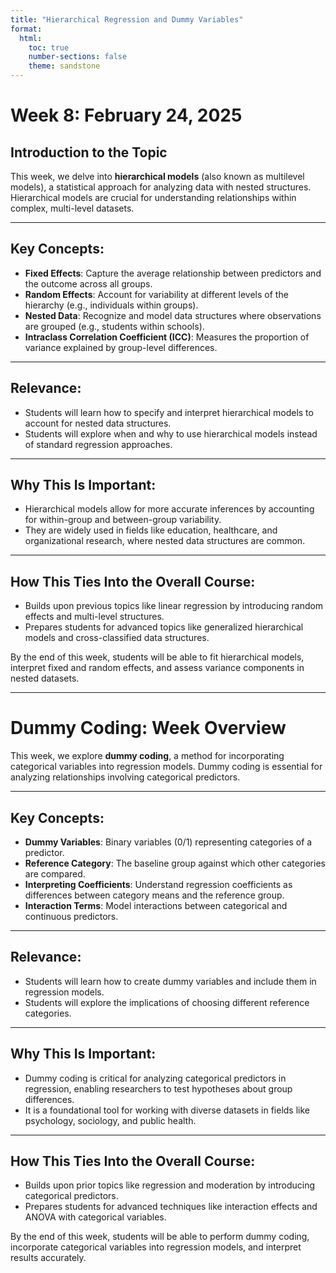 ---
title: "Hierarchical Regression and Dummy Variables"
format:
  html:
    toc: true
    number-sections: false
    theme: sandstone
---

# Week 8: February 24, 2025

## Introduction to the Topic

This week, we delve into **hierarchical models** (also known as multilevel models), a statistical approach for analyzing data with nested structures. Hierarchical models are crucial for understanding relationships within complex, multi-level datasets.

---

## Key Concepts:
- **Fixed Effects**: Capture the average relationship between predictors and the outcome across all groups.
- **Random Effects**: Account for variability at different levels of the hierarchy (e.g., individuals within groups).
- **Nested Data**: Recognize and model data structures where observations are grouped (e.g., students within schools).
- **Intraclass Correlation Coefficient (ICC)**: Measures the proportion of variance explained by group-level differences.

---

## Relevance:
- Students will learn how to specify and interpret hierarchical models to account for nested data structures.
- Students will explore when and why to use hierarchical models instead of standard regression approaches.

---

## Why This Is Important:
- Hierarchical models allow for more accurate inferences by accounting for within-group and between-group variability.
- They are widely used in fields like education, healthcare, and organizational research, where nested data structures are common.

---

## How This Ties Into the Overall Course:
- Builds upon previous topics like linear regression by introducing random effects and multi-level structures.
- Prepares students for advanced topics like generalized hierarchical models and cross-classified data structures.

By the end of this week, students will be able to fit hierarchical models, interpret fixed and random effects, and assess variance components in nested datasets.

---

# Dummy Coding: Week Overview

This week, we explore **dummy coding**, a method for incorporating categorical variables into regression models. Dummy coding is essential for analyzing relationships involving categorical predictors.

---

## Key Concepts:
- **Dummy Variables**: Binary variables (0/1) representing categories of a predictor.
- **Reference Category**: The baseline group against which other categories are compared.
- **Interpreting Coefficients**: Understand regression coefficients as differences between category means and the reference group.
- **Interaction Terms**: Model interactions between categorical and continuous predictors.

---

## Relevance:
- Students will learn how to create dummy variables and include them in regression models.
- Students will explore the implications of choosing different reference categories.

---

## Why This Is Important:
- Dummy coding is critical for analyzing categorical predictors in regression, enabling researchers to test hypotheses about group differences.
- It is a foundational tool for working with diverse datasets in fields like psychology, sociology, and public health.

---

## How This Ties Into the Overall Course:
- Builds upon prior topics like regression and moderation by introducing categorical predictors.
- Prepares students for advanced techniques like interaction effects and ANOVA with categorical variables.

By the end of this week, students will be able to perform dummy coding, incorporate categorical variables into regression models, and interpret results accurately.
